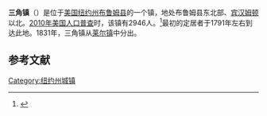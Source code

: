 {{orphan|time=2017-09-29T14:52:07+00:00}}
{{Infobox settlement
|official_name            = Triangle, New York
|settlement_type          = [[Administrative_divisions_of_New_York#Town|Town]]
|nickname                 = 
|motto                    =

<!-- Images -->
|image_skyline            = Grace Episcopal Church Whitney Point NY Feb 10.jpg
|imagesize                = 
|image_caption            =
|image_flag               = 
|image_seal               =

<!-- Maps -->
|pushpin_map              = New York
|pushpin_label            = 三角镇
|pushpin_label_position   = <!-- the position of the pushpin label: left, right, top, bottom, none -->
|pushpin_map_caption      =
|pushpin_mapsize          =
|image_map                = 
|mapsize                  = 
|map_caption              = 
|image_map1               = 
|mapsize1                 = 
|map_caption1             =

<!-- Location -->
|coordinates_region       = US-NY
|subdivision_type         = [[国家|国家]]
|subdivision_name         = [[美国|美国]]
|subdivision_type1        = [[美国行政区划|州]]
|subdivision_name1        = [[纽约州|纽约州]]
|subdivision_type2        = [[纽约州行政区划|县]]
|subdivision_name2        = [[布鲁姆县_(纽约州)|布鲁姆县]]
|government_footnotes     = 
|government_type          =
|established_title        = 
|established_date         =

<!-- Area -->
|unit_pref                = Imperial
|area_footnotes           = 
|area_magnitude           = 
|area_total_km2           = 103.0
|area_land_km2            = 98.1
|area_water_km2           = 4.9
|area_total_sq_mi         = 
|area_land_sq_mi          = 
|area_water_sq_mi         =

<!-- Population -->
|population_as_of         = [[2010年美国人口普查|2010]]
|population_footnotes     = 
|population_total         = 2946
|population_density_km2   = 30.0
|population_density_sq_mi =

<!-- General information -->
|timezone                 = [[美国东部时间|美国东部时间]]
|utc_offset               = -5
|timezone_DST             = EDT
|utc_offset_DST           = -4
|elevation_footnotes      = 
|elevation_m              = 423
|elevation_ft             = 1388
|latd = 42 |latm = 20 |lats = 57 |latNS = N
|longd = 75 |longm = 56 |longs = 20 |longEW = W

<!-- Area/postal codes & others -->
|postal_code_type         = 
|postal_code              = 
|area_code                = 
|website                  = 
|footnotes                = 
}}
'''三角镇'''（{{lang-en|Triangle}}）是位于[[美国|美国]][[纽约州|纽约州]][[布鲁姆县_(纽约州)|布鲁姆县]]的一个镇，地处布鲁姆县东北部、[[宾汉姆顿|宾汉姆顿]]以北。[[2010年美国人口普查|2010年美国人口普查]]时，该镇有2946人。<ref name>{{cite web|url=http://factfinder2.census.gov|publisher=[[United_States_Census_Bureau|United States Census Bureau]]|title=American FactFinder|accessdate=2020-09-27|archive-date=2013-09-11|archive-url=https://web.archive.org/web/20130911234518/http://factfinder2.census.gov/|dead-url=no}}</ref>最初的定居者于1791年左右到达此地。1831年，三角镇从[[莱尔_(纽约州)|莱尔镇]]中分出。

== 参考文献 ==
{{reflist}}

{{NY-stub}}
[[Category:纽约州城镇|Category:纽约州城镇]]